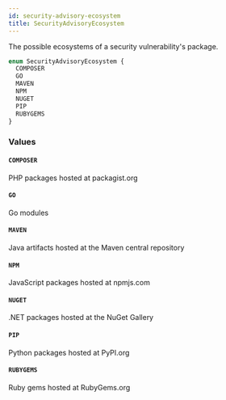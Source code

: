 ```yaml
---
id: security-advisory-ecosystem
title: SecurityAdvisoryEcosystem
---
```


The possible ecosystems of a security vulnerability's package.

```graphql
enum SecurityAdvisoryEcosystem {
  COMPOSER
  GO
  MAVEN
  NPM
  NUGET
  PIP
  RUBYGEMS
}
```

### Values

#### `COMPOSER`

PHP packages hosted at packagist.org

#### `GO`

Go modules

#### `MAVEN`

Java artifacts hosted at the Maven central repository

#### `NPM`

JavaScript packages hosted at npmjs.com

#### `NUGET`

.NET packages hosted at the NuGet Gallery

#### `PIP`

Python packages hosted at PyPI.org

#### `RUBYGEMS`

Ruby gems hosted at RubyGems.org
